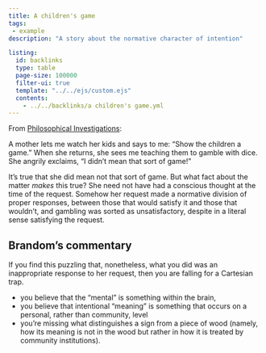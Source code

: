 ```yaml
---
title: A children's game
tags: 
 - example
description: "A story about the normative character of intention"

listing:
  id: backlinks
  type: table
  page-size: 100000
  filter-ui: true
  template: "../../ejs/custom.ejs"
  contents:
    - ../../backlinks/a children's game.yml
---
```



From [Philosophical Investigations](/docs/phil/Philosophical Investigations.html#quotes):

A mother lets me watch her kids and says to me: "Show the children a game." When she returns, she sees me teaching them to gamble with dice. She angrily exclaims, "I didn't mean that sort of game!"

It's true that she did mean not that sort of game. But what fact about the matter *makes* this true? She need not have had a conscious thought at the time of the request. Somehow her request made a normative division of proper responses, between those that would satisfy it and those that wouldn't, and gambling was sorted as unsatisfactory, despite in a literal sense satisfying the request.

## Brandom's commentary
If you find this puzzling that, nonetheless, what you did was an inappropriate response to her request, then you are falling for a Cartesian trap.
  
  - you believe that the "mental" is something within the brain, 
  - you believe that intentional "meaning" is something that occurs on a personal, rather than community, level
  - you're missing what distinguishes a sign from a piece of wood (namely, how its meaning is not in the wood but rather in how it is treated by community institutions).
